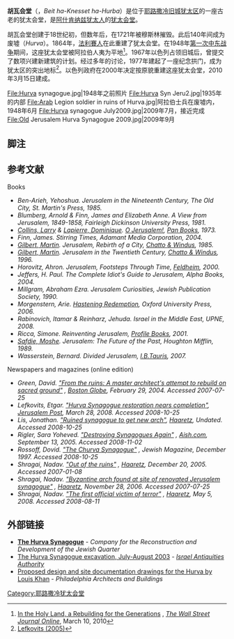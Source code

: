 {{Infobox religious building
| building_name         = 胡瓦会堂
| image                 = Hurva 31 May 2010.JPG
| caption               =
| location              = [[耶路撒冷旧城|耶路撒冷旧城]] ha-Yehudim 街89号<br />{{flag|Israel}} 
| coordinates           = {{coord|31.77510|N|35.23135|E |format=dms |region:IL_type:landmark_source:placeopedia |display=inline,title}}
| religious_affiliation = [[犹太教正统派|犹太教正统派]]
| architecture_type     = 犹太会堂
| architecture_style    = 新拜占庭式
| facade_direction      =
| year_completed        = 1856年
| specifications        = yes
| construction_cost     = {{le|库鲁什|Kuruş}}1百萬（1864年）<br/>美元730萬（[[以色列新谢克尔|新谢克尔]]2800萬）（2009年）<ref name=Lefkovits2005/>
| capacity              = 450（1864年）<ref name=Emporis>[http://www.emporis.com/en/wm/bu?id=oldhurvasynagogue-jerusalem-israel "Emporis.com": Old Hurva Synagogue], ''[[Emporis_Corporation|Emporis.com]]''. Accessed 2010-03-11.</ref><br/>250（2009年）<ref name=Lefkovits2005/><ref name=Emporis/>
| height_max            = 24米
| nrhp                  = no
}}
'''胡瓦会堂'''（{{lang-he|בית הכנסת החורבה}}，''Beit ha-Knesset ha-Hurba''）是位于[[耶路撒冷旧城|耶路撒冷旧城]][[犹太区_(耶路撒冷)|犹太区]]的一座古老的犹太会堂，是[[阿什肯纳兹犹太人|阿什肯纳兹犹太人]]的[[犹太会堂|犹太会堂]]。

胡瓦会堂创建于18世纪初，但数年后，在1721年被穆斯林摧毁。此后140年间成为废墟（''Hurva''）。1864年，[[法利賽人|法利賽人]]在此重建了犹太会堂。在1948年[[第一次中东战争|第一次中东战争]]期间，这座犹太会堂被阿拉伯人夷为平地<ref>[http://online.wsj.com/article/SB10001424052748704869304575109473645885194.html In the Holy Land, a Rebuilding for the Generations] {{Wayback|url=http://online.wsj.com/article/SB10001424052748704869304575109473645885194.html |date=20130921054002 }}, ''[[The_Wall_Street_Journal|The Wall Street Journal Online]]'', March 10, 2010</ref>。1967年以色列占领旧城后，曾提交了数项兴建新建筑的计划。经过多年的讨论，1977年建起了一座纪念拱门，成为犹太区的突出地标<ref name=Lefkovits2005>[[#refLefkovits2005|Lefkovits (2005)]]</ref>。以色列政府在2000年决定按原貌重建这座犹太会堂，2010年3月15日建成。

<gallery>
File:Hurva synagogue.jpg|1948年之前照片
File:Hurva Syn Jeru2.jpg|1935年的内部
File:Arab Legion soldier in ruins of Hurva.jpg|阿拉伯士兵在废墟内，1948年6月
File:Hurva synagogue July2009.jpg|2009年7月，接近完成
File:Old Jerusalem Hurva Synagogue 2009.jpg|2009年9月
</gallery>

== 脚注 ==
{{reflist|colwidth=23em}}

== 参考文献 ==
{{refbegin|colwidth=40em}}
;Books
* <cite id=refBen-Arieh1985>Ben-Arieh, Yehoshua. ''Jerusalem in the Nineteenth Century, The Old City'', St. Martin's Press, 1985. {{ISBN|0-312-44187-8}}</cite>
* <cite id=refBlumberg1981>Blumberg, Arnold & Finn, James and Elizabeth Anne. ''A View from Jerusalem, 1849-1858'', Fairleigh Dickinson University Press, 1981. {{ISBN|0-8386-2271-2}}</cite>
* <cite id=refCollins1973>[[Larry_Collins_(writer)|Collins, Larry]] & [[Dominique_Lapierre|Lapierre, Dominique]]. ''[[O_Jerusalem!|O Jerusalem!]]'', [[Pan_Books|Pan Books]], 1973. {{LCCN|97||224015}} {{ISBN|0-330-23514-1}}</cite>
* <cite id=refFinn1878>Finn, James. ''Stirring Times'', Adamant Media Corporation, 2004. {{ISBN|1-4021-5089-X}}</cite>
* <cite id=refGilbert1985>[[Martin_Gilbert|Gilbert, Martin]]. ''Jerusalem, Rebirth of a City'', [[Chatto_&_Windus|Chatto & Windus]], 1985. {{ISBN|0-7011-2892-5}}</cite>
* <cite id=refGilbert1996>[[Martin_Gilbert|Gilbert, Martin]]. ''Jerusalem in the Twentieth Century'', [[Chatto_&_Windus|Chatto & Windus]], 1996. {{ISBN|0-7011-3070-9}}</cite>
* <cite id=refHorovitz2000>Horovitz, Ahron. ''Jerusalem, Footsteps Through Time'', [[Feldheim|Feldheim]], 2000. {{ISBN|1-58330-398-7}}</cite>
* <cite id=refJeffers2004>Jeffers, H. Paul. ''The Complete Idiot's Guide to Jerusalem'', Alpha Books, 2004. {{ISBN|1-59257-179-4}}</cite>
* <cite id=refMillgram1990>Millgram, Abraham Ezra. ''Jerusalem Curiosities'', Jewish Publication Society, 1990. {{ISBN|0-8276-0358-4}}</cite>
* <cite id=refMorgenstern2006>Morgenstern, Arie. ''[[Hastening_Redemption|Hastening Redemption]]'', Oxford University Press, 2006. {{ISBN|0-19-530578-7}}</cite>
* <cite id=refRabinovich2008>Rabinovich, Itamar & Reinharz, Jehuda. ''Israel in the Middle East'', UPNE, 2008. {{ISBN|0-87451-962-4}}</cite>
* <cite id=refRicca2007>Ricca, Simone. ''Reinventing Jerusalem'', [[Profile_Books|Profile Books]], 2001. {{ISBN|1-86197-333-0}}</cite>
* <cite id=refSafdie1989>[[Moshe_Safdie|Safdie, Moshe]]. ''Jerusalem: The Future of the Past'', Houghton Mifflin, 1989. {{ISBN|0-395-35375-0}}</cite>
* <cite id=refWasserstein2001>Wasserstein, Bernard. ''Divided Jerusalem'', [[I.B.Tauris|I.B.Tauris]], 2007. {{ISBN|1-84511-387-X}}</cite>
;Newspapers and magazines (online edition)
* <cite id=refGreen2004>Green, David. [http://www.boston.com/news/globe/ideas/articles/2004/02/29/from_the_ruins/ "From the ruins: A master architect's attempt to rebuild on sacred ground"] {{Wayback|url=http://www.boston.com/news/globe/ideas/articles/2004/02/29/from_the_ruins/ |date=20160304064024 }}, ''[[Boston_Globe|Boston Globe]]'', February 29, 2004. Accessed 2007-07-25</cite>
* <cite id=refLefkovits2005>Lefkovits, Etgar. [http://fr.jpost.com/servlet/Satellite?cid=1206632351868&pagename=JPost%2FJPArticle%2FPrinter "Hurva Synagogue restoration nears completion"]{{dead link|date=2018年1月 |bot=InternetArchiveBot |fix-attempted=yes }}, ''[[Jerusalem_Post|Jerusalem Post]]'', March 28, 2008. Accessed 2008-10-25</cite>
* <cite id=refLis>Lis, Jonathan. [http://www.haaretz.co.il/hasen/pages/ShArtStEngPE.jhtml?itemNo=974864&contrassID=2&subContrassID=1&title='Ruined%20synagogue%20to%20get%20new%20arch%20%20'&dyn_server=172.20.5.5 "Ruined synagogue to get new arch"]{{dead link|date=2018年1月 |bot=InternetArchiveBot |fix-attempted=yes }}, ''[[Haaretz|Haaretz]]'', Undated. Accessed 2008-10-25</cite>
* <cite id=refRigler2005>Rigler, Sara Yoheved. [http://www.aish.com/jewishissues/middleeast/Destroying_Synagogues_%96_Again.asp "Destroying Synagogues Again"] {{Wayback|url=http://www.aish.com/jewishissues/middleeast/Destroying_Synagogues_%96_Again.asp |date=20200725024342 }}, ''[[Aish.com|Aish.com]]'', September 13, 2005. Accessed 2008-11-02</cite>
* <cite id=refRossoff1997>Rossoff, Dovid. [http://www.jewishmag.com/4MAG/ISRAEL/israel.htm "The Churva Synagogue"] {{Wayback|url=http://www.jewishmag.com/4MAG/ISRAEL/israel.htm |date=20210124072808 }}, ''Jewish Magazine'', December 1997. Accessed 2008-10-25</cite>
* <cite id=refShragai2005>Shragai, Nadav. [http://www.haaretz.com/hasen/pages/ShArt.jhtml?itemNo=659926 "Out of the ruins"] {{Wayback|url=http://www.haaretz.com/hasen/pages/ShArt.jhtml?itemNo=659926 |date=20100219104210 }}, ''[[Haaretz|Haaretz]]'', December 20, 2005. Accessed 2007-01-08</cite>
* <cite id=refShragai2006>Shragai, Nadav. [http://www.haaretz.com/hasen/spages/793691.html "Byzantine arch found at site of renovated Jerusalem synagogue"] {{Wayback|url=http://www.haaretz.com/hasen/spages/793691.html |date=20100219104148 }}, ''[[Haaretz|Haaretz]]'', November 28, 2006. Accessed 2007-07-25</cite>
* <cite id=refShragai2008>Shragai, Nadav. [http://www.haaretz.com/hasen/spages/980602.html  "The first official victim of terror"] {{Wayback|url=http://www.haaretz.com/hasen/spages/980602.html |date=20081007142020 }}, ''[[Haaretz|Haaretz]]'', May 5, 2008. Accessed 2008-08-11</cite>
{{refend}}

== 外部链接 ==
{{Commons|Hurva Synagogue}}
* '''[https://web.archive.org/web/20090106204534/http://www.rova-yehudi.org.il/en/atar-hurva.asp The Hurva Synagogue]''' - ''Company for the Reconstruction and Development of the Jewish Quarter'' 
* [https://web.archive.org/web/20070927000220/http://hadashot-esi.org.il/report_detail_eng.asp?id=163&mag_id=110 The Hurva Synagogue excavation, July-August 2003] - ''[[Israel_Antiquities_Authority|Israel Antiquities Authority]]''
* [http://www.philadelphiabuildings.org/pab/app/ho_display.cfm/109724 Proposed design and site documentation drawings for the Hurva by Louis Khan] {{Wayback|url=http://www.philadelphiabuildings.org/pab/app/ho_display.cfm/109724 |date=20070927224452 }} - ''Philadelphia Architects and Buildings''

{{耶路撒冷旧城}}
[[Category:耶路撒冷犹太会堂|Category:耶路撒冷犹太会堂]]